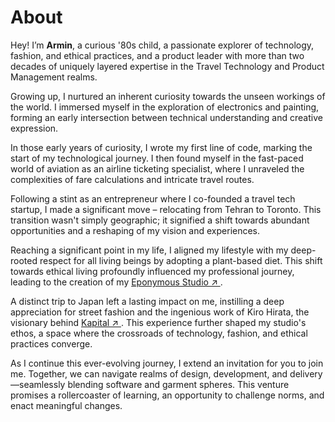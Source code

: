 # About

Hey! I&rsquo;m **Armin**, a curious '80s child, a passionate explorer of technology, fashion, and ethical practices, and a product leader with more than two decades of uniquely layered expertise in the Travel Technology and Product Management realms.

Growing up, I nurtured an inherent curiosity towards the unseen workings of the world. I immersed myself in the exploration of electronics and painting, forming an early intersection between technical understanding and creative expression.

In those early years of curiosity, I wrote my first line of code, marking the start of my technological journey. I then found myself in the fast-paced world of aviation as an airline ticketing specialist, where I unraveled the complexities of fare calculations and intricate travel routes.

Following a stint as an entrepreneur where I co-founded a travel tech startup, I made a significant move – relocating from Tehran to Toronto. This transition wasn't simply geographic; it signified a shift towards abundant opportunities and a reshaping of my vision and experiences.

Reaching a significant point in my life, I aligned my lifestyle with my deep-rooted respect for all living beings by adopting a plant-based diet. This shift towards ethical living profoundly influenced my professional journey, leading to the creation of my [Eponymous Studio ↗ ](https://arminbabaeistudio.com).

A distinct trip to Japan left a lasting impact on me, instilling a deep appreciation for street fashion and the ingenious work of Kiro Hirata, the visionary behind [Kapital ↗ ](https://www.kapital.jp/). This experience further shaped my studio's ethos, a space where the crossroads of technology, fashion, and ethical practices converge.

As I continue this ever-evolving journey, I extend an invitation for you to join me. Together, we can navigate realms of design, development, and delivery—seamlessly blending software and garment spheres. This venture promises a rollercoaster of learning, an opportunity to challenge norms, and enact meaningful changes.